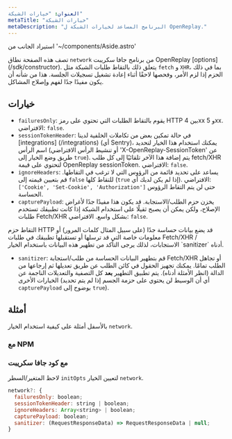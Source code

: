 ```yaml
---
العنوان: "خيارات الشبكة"
metaTitle: "خيارات الشبكة"
metaDescription: "البرنامج المساعد لخيارات الشبكة ل OpenReplay."
---
```

استيراد الجانب من '~/components/Aside.astro'

تصف هذه الصفحة نطاق `network` من برنامج جافا سكريبت OpenReplay [options] (/sdk/constructor). يتعلق ذلك بالتقاط طلبات الشبكة مثل `fetch` و `XHR`، بما في ذلك الحزم إذا لزم الأمر، وفحصها لاحقًا أثناء إعادة تشغيل تسجيلات الجلسة. هذا من شأنه أن يكون مفيدًا جدًا لفهم وإصلاح المشاكل.

## خيارات

- `failuresOnly`: يقوم بالتقاط الطلبات التي تحتوي على رمز HTTP بين 4xx و 5xx. الافتراضي: `false`.
- `sessionTokenHeader`: في حالة تمكين بعض من تكاملات الخلفية لدينا [integrations] (/integrations) (أي Sentry)، يمكنك استخدام هذا الخيار لتحديد اسم الرأس (أو تنشيط الرأس الافتراضي 'X-OpenReplay-SessionToken' عن طريق وضع الخيار إلى `true`). يتم إضافة هذا الآخر تلقائيًا إلى كل طلب fetch/XHR لتحتوي على قيمة OpenReplay sessionToken. الافتراضي: `false`.
- `ignoreHeaders`: يساعد على تحديد قائمة من الرؤوس التي لا ترغب في التقاطها. قم بتعيين قيمته إلى `false` للتقاط كلها (`true` إذا لم يكن لديك أي). الافتراضي: `['Cookie', 'Set-Cookie', 'Authorization']` حتى لن يتم التقاط الرؤوس الحساسة.
- `capturePayload`: يخزن حزم الطلب/الاستجابة. قد يكون هذا مفيدًا جدًا لأغراض الإصلاح، ولكن يمكن أن يصبح ثقيلًا على استخدام الشبكة إذا كانت تطبيقك تستخدم طلبات Fetch/XHR بشكل واسع. الافتراضي: `false`.

<Aside type="caution">
	التقاط حزم HTTP قد يضع بيانات حساسة جدًا (على سبيل المثال كلمات المرور) أو معلومات خاصة التي قد ترسلها أو تستقبلها تطبيقك في طلبات Fetch/XHR / الاستجابات، لذلك يرجى التأكد من تطهير هذه البيانات باستخدام الخيار `sanitizer` أدناه.
</Aside>

- `sanitizer`: قم بتطهير البيانات الحساسة من طلب/استجابة Fetch/XHR أو تجاهل الطلب تمامًا. يمكنك تجهيز الحقول في كائن الطلب عن طريق تعديلها ثم إرجاعها من الدالة (انظر الأمثلة أدناه). يتم تطبيق التطهير **بعد** كل التصفية والتعديلات الناجمة عن الخيارات الأخرى (أي أن الوسيط لن يحتوي على حزمة الجسم إذا لم يتم تحديد `capturePayload` بوضوح إلى `true`).

## أمثلة

بالأسفل أمثلة على كيفية استخدام الخيار `network`.

### مع NPM

### مع كود جافا سكريبت

لاحظ المتغير/السطر `initOpts` لتعيين الخيار `network`.
```js
network?: {
  failuresOnly: boolean;
  sessionTokenHeader: string | boolean;
  ignoreHeaders: Array<string> | boolean;
  capturePayload: boolean;
  sanitizer: (RequestResponseData) => RequestResponseData | null;
}
```
